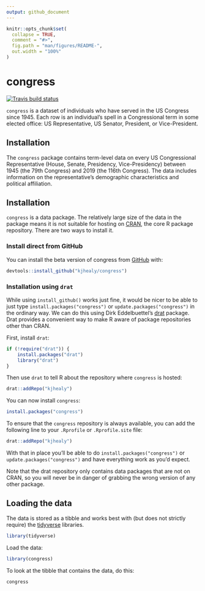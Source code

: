 ```yaml
---
output: github_document
---
```


<!-- README.md is generated from README.Rmd. Please edit that file -->

```r
knitr::opts_chunk$set(
  collapse = TRUE,
  comment = "#>",
  fig.path = "man/figures/README-",
  out.width = "100%"
)
```

# congress

<!-- badges: start -->
[![Travis build status](https://travis-ci.com/kjhealy/congress.svg?branch=master)](https://travis-ci.com/kjhealy/congress)
<!-- badges: end -->

`congress` is a dataset of individuals who have served in the US Congress since 1945. Each row is an individual's spell in a Congressional term in some elected office: US Representative, US Senator, President, or Vice-President.

## Installation


The `congress` package contains term-level data on every US Congressional Representative (House, Senate, Presidency, Vice-Presidency) between 1945 (the 79th Congress) and 2019 (the 116th Congress). The data includes information on the representative's demographic characteristics and political affiliation.


## Installation

`congress` is a data package. The relatively large size of the data in the package means it is not suitable for hosting on [CRAN](https://cran.r-project.org/), the core R package repository. There are two ways to install it.

### Install direct from GitHub

You can install the beta version of congress from [GitHub](https://github.com/kjhealy/congress) with:

``` r
devtools::install_github("kjhealy/congress")
```

### Installation using `drat`

While using `install_github()` works just fine, it would be nicer to be able to just type `install.packages("congress")` or `update.packages("congress")` in the ordinary way. We can do this using Dirk Eddelbuettel's [drat](http://eddelbuettel.github.io/drat/DratForPackageUsers.html) package. Drat provides a convenient way to make R aware of package repositories other than CRAN.

First, install `drat`:

```r
if (!require("drat")) {
    install.packages("drat")
    library("drat")
}
```

Then use `drat` to tell R about the repository where `congress` is hosted:

```r
drat::addRepo("kjhealy")
```

You can now install `congress`:

```r
install.packages("congress")
```

To ensure that the `congress` repository is always available, you can add the following line to your `.Rprofile` or `.Rprofile.site` file:

```r
drat::addRepo("kjhealy")
```

With that in place you'll be able to do `install.packages("congress")` or `update.packages("congress")` and have everything work as you'd expect. 

Note that the drat repository only contains data packages that are not on CRAN, so you will never be in danger of grabbing the wrong version of any other package.


## Loading the data

The data is stored as a tibble and works best with (but does not strictly require) the [tidyverse](http://tidyverse.org/) libraries.

```r
library(tidyverse)
```

Load the data:

```r
library(congress)
```

To look at the tibble that contains the data, do this:

```r
congress
```
